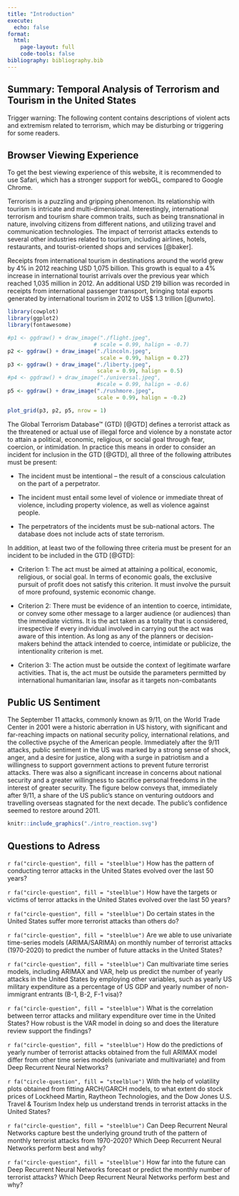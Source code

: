 ```yaml
---
title: "Introduction"
execute:
  echo: false
format:
  html:
    page-layout: full
    code-tools: false
bibliography: bibliography.bib
---
```


## Summary: Temporal Analysis of Terrorism and Tourism in the United States

::: {.callout-warning icon=true appearance="default"}
Trigger warning: The following content contains descriptions of violent acts and extremism related to terrorism, which may be disturbing or triggering for some readers.
:::
::: {.callout-tip icon=true appearance="default"}
## Browser Viewing Experience
To get the best viewing experience of this website, it is recommended to use Safari, which has a stronger support for webGL, compared to Google Chrome.
:::

Terrorism is a puzzling and gripping phenomenon. Its relationship with tourism is intricate and multi-dimensional. Interestingly, international terrorism and tourism share common traits, such as being transnational in nature, involving citizens from different nations, and utilizing travel and communication technologies. The impact of terrorist attacks extends to several other industries related to tourism, including airlines, hotels, restaurants, and tourist-oriented shops and services [@baker].

Receipts from international tourism in destinations around the world grew by 4% in 2012 reaching USD 1,075 billion. This growth is equal to a 4% increase in international tourist arrivals over the previous year which reached 1,035 million in 2012. An additional USD 219 billion was recorded in receipts from international passenger transport, bringing total exports generated by international tourism in 2012 to US\$ 1.3 trillion [@unwto].

```r
library(cowplot)
library(ggplot2)
library(fontawesome)

#p1 <- ggdraw() + draw_image("./flight.jpeg", 
                           # scale = 0.99, halign = -0.7) 
p2 <- ggdraw() + draw_image("./lincoln.jpeg", 
                             scale = 0.99, halign = 0.27)
p3 <- ggdraw() + draw_image("./liberty.jpeg", 
                            scale = 0.99, halign = 0.5)
#p4 <- ggdraw() + draw_image("./universal.jpeg", 
                            #scale = 0.99, halign = -0.6)
p5 <- ggdraw() + draw_image("./rushmore.jpeg", 
                            scale = 0.99, halign = -0.2)

plot_grid(p3, p2, p5, nrow = 1) 
```

The Global Terrorism Database™ (GTD) [@GTD] defines a terrorist attack as the threatened or actual use of illegal force and violence by a nonstate actor to attain a political, economic, religious, or social goal through fear, coercion, or intimidation. In practice this means in order to consider an incident for inclusion in the GTD [@GTD], all three of the following attributes must be present:

-   The incident must be intentional -- the result of a conscious calculation on the part of a perpetrator.

-   The incident must entail some level of violence or immediate threat of violence, including property violence, as well as violence against people.

-   The perpetrators of the incidents must be sub-national actors. The database does not include acts of state terrorism.

In addition, at least two of the following three criteria must be present for an incident to be included in the GTD [@GTD]:

-   Criterion 1: The act must be aimed at attaining a political, economic, religious, or social goal. In terms of economic goals, the exclusive pursuit of profit does not satisfy this criterion. It must involve the pursuit of more profound, systemic economic change.

-   Criterion 2: There must be evidence of an intention to coerce, intimidate, or convey some other message to a larger audience (or audiences) than the immediate victims. It is the act taken as a totality that is considered, irrespective if every individual involved in carrying out the act was aware of this intention. As long as any of the planners or decision-makers behind the attack intended to coerce, intimidate or publicize, the intentionality criterion is met.

-   Criterion 3: The action must be outside the context of legitimate warfare activities. That is, the act must be outside the parameters permitted by international humanitarian law, insofar as it targets non-combatants

## Public US Sentiment

The September 11 attacks, commonly known as 9/11, on the World Trade Center in 2001 were a historic aberration in US history, with significant and far-reaching impacts on national security policy, international relations, and the collective psyche of the American people. Immediately after the 9/11 attacks, public sentiment in the US was marked by a strong sense of shock, anger, and a desire for justice, along with a surge in patriotism and a willingness to support government actions to prevent future terrorist attacks. There was also a significant increase in concerns about national security and a greater willingness to sacrifice personal freedoms in the interest of greater security. The figure below conveys that, immediately after 9/11, a share of the US public's stance on venturing outdoors and travelling overseas stagnated for the next decade. The public's confidence seemed to restore around 2011.

```r
knitr::include_graphics("./intro_reaction.svg")
```

## Questions to Adress

`r fa("circle-question", fill = "steelblue")` How has the pattern of conducting terror attacks in the United States evolved over the last 50 years?

`r fa("circle-question", fill = "steelblue")` How have the targets or victims of terror attacks in the United States evolved over the last 50 years?

`r fa("circle-question", fill = "steelblue")` Do certain states in the United States suffer more terrorist attacks than others do?

`r fa("circle-question", fill = "steelblue")` Are we able to use univariate time-series models (ARIMA/SARIMA) on monthly number of terrorist attacks (1970-2020) to predict the number of future attacks in the United States? 

`r fa("circle-question", fill = "steelblue")` Can multivariate time series models, including ARIMAX and VAR, help us predict the number of yearly attacks in the United States by employing other variables, such as yearly US military expenditure as a percentage of US GDP and yearly number of non-immigrant entrants (B-1, B-2, F-1 visa)? 

`r fa("circle-question", fill = "steelblue")` What is the correlation between terror attacks and military expenditure over time in the United States? How robust is the VAR model in doing so and does the literature review support the findings?

`r fa("circle-question", fill = "steelblue")` How do the predictions of yearly number of terrorist attacks obtained from the full ARIMAX model differ from other time series models (univariate and multivariate) and from Deep Recurrent Neural Networks?

`r fa("circle-question", fill = "steelblue")` With the help of volatility plots obtained from fitting ARCH/GARCH models, to what extent do stock prices of Lockheed Martin, Raytheon Technologies, and the Dow Jones U.S. Travel & Tourism Index help us understand trends in terrorist attacks in the United States?

`r fa("circle-question", fill = "steelblue")` Can Deep Recurrent Neural Networks capture best the underlying ground truth of the pattern of monthly terrorist attacks from 1970-2020? Which Deep Recurrent Neural Networks perform best and why?

`r fa("circle-question", fill = "steelblue")` How far into the future can Deep Recurrent Neural Networks forecast or predict the monthly number of terrorist attacks? Which Deep Recurrent Neural Networks perform best and why?